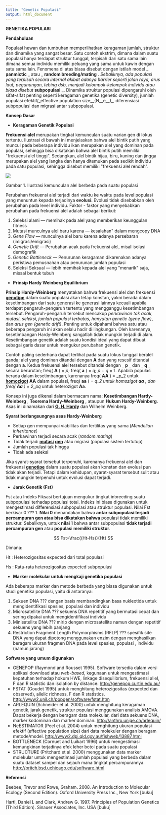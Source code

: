 ```yaml
---
title: "Genetic Populasi"
output: html_document
---
```


**GENETIKA POPULASI**

**Pendahuluan**

Populasi hewan dan tumbuhan memperlihatkan keragaman jumlah, struktur dan dinamika yang sangat besar. Satu contoh ekstrim, dimana dalam suatu populasi hanya terdapat struktur tunggal, terpisah dari satu sama lain dimana semua individu memiliki peluang yang sama untuk kawin dengan satu sama lain. Fenomena di atas biasa disebut dengan istilah model _ **panmictic** _ atau _ **random breeding/mating** _. Sebaliknya, ada populasi yang terpisah secara internal akibat adanya barrier seperti jalan raya, arus laut, pegunungan, tebing dsb, menjadi kelompok-kelompok individu atau biasa disebut _ **subpopulasi** _. Dinamika struktur populasi dipengaruhi oleh sifat-sifat penting seperti keragaman genetika (genetic diversity), jumlah populasi efektif/_effective population size__(N__e__)_, diferensiasi subpopulasi dan migrasi antar subpopulasi.

**Konsep Dasar**

- **Keragaman Genetik Populasi**

**Frekuensi alel** merupakan tingkat kemunculan suatu varian gen di lokus tertentu. Ilustrasi di bawah ini menjelaskan bahwa alel bintik putih yang muncul pada beberapa individu ikan merupakan alel yang dominan pada populasi, sehingga bisa dikatakan bahwa alel bintik putih memiliki &quot;frekuensi alel tinggi&quot;. Sedangkan, alel bintik hijau, biru, kuning dan jingga merupakan alel yang langka dan hanya ditemukan pada sedikit individu pada satu populasi, sehingga disebut memiliki &quot;frekuensi alel rendah&quot;.

![](img/teori1.JPG)

Gambar 1. Ilustrasi kemunculan alel berbeda pada suatu populasi

Perubahan frekuensi alel terjadi dari waktu ke waktu pada level populasi yang menuntun kepada terjadinya **evolusi**. Evolusi tidak disebabkan oleh perubahan pada level individu. Faktor - faktor yang menyebabkan perubahan pada frekuensi alel adalah sebagai berikut:

1. Seleksi alami --- memihak pada alel yang memberikan keunggulan fitness
2. Mutasi  munculnya alel baru karena --- kesalahan&quot; dalam mengcopy DNA
3. _Gene Flow_ --- munculnya alel baru karena adanya persebaran (imigrasi/emigrasi)
4. _Genetic Drift_ --- Perubahan acak pada frekuensi alel, misal isolasi demografik
5. _Genetic Bottleneck_ --- Penurunan keragaman dikarenakan adanya peristiwa pemusnahan atau penurunan jumlah populasi
6. Seleksi Seksual --- lebih memihak kepada alel yang &quot;menarik&quot; saja, missal bentuk tubuh

- **Prinsip Hardy Weinberg Equilibrium**

**Prinsip Hardy-Weinberg**  menyatakan bahwa frekuensi alel dan frekuensi [**genotipe**](https://wiki.edunitas.com/ind/114-10/Genotipe_225874__eduNitas.html) dalam suatu populasi akan tetap konstan, yakni berada dalam kesetimbangan dari satu generasi ke generasi lainnya kecuali apabila terdapat pengaruh-pengaruh tertentu yang mengganggu kesetimbangan tersebut. Pengaruh-pengaruh tersebut mencakup _perkawinan tak acak_, _mutasi_, _seleksi_, _jumlah populasi terbatas_, _hanyutan genetic (gene flow)_, dan _arus gen (genetic drift)_. Penting untuk dipahami bahwa satu atau beberapa pengaruh ini akan selalu hadir di lingkungan. Oleh karenanya, kesetimbangan Hardy-Weinberg sangatlah tidak mungkin terjadi di alam. Kesetimbangan genetik adalah suatu kondisi ideal yang dapat dibuat sebagai garis dasar untuk mengukur perubahan genetik.

Contoh paling sederhana dapat terlihat pada suatu lokus tunggal beralel ganda; alel yang dominan ditandai  dengan **A**   dan yang resesif ditandai dengan **a**. Kedua frekuensi alel tersebut ditandai dengan _ **p** _ dan _ **q** _ secara berurutan; freq( **A** ) = _p_; freq( **a** ) = _q_;  _p_ + _q_ = 1. Apabila populasi berada dalam kesetimbangan, karenanya freq( **AA** ) = _p_2 untuk [**homozigot**](http://homozigot.pe.web.id/id3/1734-1614/Homozigot_242030_homozigot-pe.html)  **AA**  dalam populasi, freq( **aa** ) = _q_2 untuk homozigot  **aa** , dan freq( **Aa** ) = 2_pq_ untuk heterozigot **Aa**.

Konsep ini juga dikenal dalam bermacam nama:  **Kesetimbangan Hardy-Weinberg** ,  **Teorema Hardy-Weinberg** , ataupun  **Hukum Hardy-Weinberg**. Asas ini dinamakan dari [**G. H. Hardy**](http://g-h-hardy.ro.web.id/id1/1780-1660/G-H-Hardy_23145_g-h-hardy-ro.html) dan Wilhelm Weinberg.

**Syarat berlangsungnya asas Hardy-Weinberg**

- Setiap gen mempunyai viabilitas dan fertilitas yang sama (_Mendelian inheritance_)
- Perkawinan terjadi secara acak (_random mating_)
- Tidak terjadi [**mutasi**](http://p2k.itbu.ac.id/id3/3070-2950/Mutasi_24685_ensiklopedia-dunia-q-itbu.html) [**gen**](http://p2k.itbu.ac.id/id3/3053-2950/Gen_49959_gen-itbu.html) atau migrasi (populasi sistem tertutup)
- Jumlah populasi tak hingga
- Tidak ada seleksi

Jika syarat-syarat tersebut terpenuhi, karenanya frekuensi alel dan frekuensi [**genotipe**](https://wiki.edunitas.com/ind/114-10/Genotipe_225874__eduNitas.html) dalam suatu populasi akan konstan dan evolusi pun tidak akan terjadi. Tetapi dalam kehidupan, syarat-syarat tersebut sulit atau tidak mungkin terpenuhi untuk evolusi dapat terjadi.

- **Jarak Genetik (Fst)**

Fst atau Indeks Fiksasi bertujuan mengukur tingkat inbreeding suatu subpopulasi terhadap populasi total. Indeks ini biasa digunakan untuk mengestimasi differensiasi subpopulasi atau struktur populasi. Nilai Fst berkisar 0 ??? 1. **Nilai 0** menandakan bahwa **antar subpopulasi terjadi percampuran gen atau bisa dikatakan bahwa** populasi tidak memiliki struktur. Sebaliknya, untuk **nilai** 1 bahwa antar subpopulasi **tidak terjadi percampuran gen** atau **populasi memiliki struktur**.

$$
Fst=\frac{(Ht-Hs)}{Ht}
$$

Dimana:

Ht : Heterozigositas expected dari total populasi

Hs : Rata-rata heterozigositas expected subpopulasi

- **Marker molekular untuk mengkaji genetika populasi**

Ada beberapa marker dan metode berbeda yang biasa digunakan untuk studi genetika populasi, yaitu di antaranya:

1. Sekuen DNA ??? dengan basis membandingkan basa nukleotida untuk mengidentifikasi spesies, populasi dan individu
2. Microsatellite DNA ??? sekuens DNA repetitif yang bermutasi cepat dan sering dipakai untuk mengidentifikasi individu
3. Minisatellite DNA ??? mirip dengan microsatellite namun dengan repetitif sekuens yang lebih panjang
4. Restriction Fragment Length Polymorphisms (RFLP) ??? spesifik site DNA yang dapat dipotong menggunakan enzim dengan menghasilkan beragam ukuran fragmen DNA pada level spesies, populasi , individu (namun jarang)

**Software yang umum digunakan**

- GENEPOP (Raymond and Rousset 1995). Software tersedia dalam versi aplikasi download atau _web-based_, kegunaan untuk mengestimasi kepatuhan terhadap hokum HWE, linkage disequilibrium, frekuensi allel, F dan R statistic dan isolation by distance. [http://genepop.curtin.edu.au/](http://genepop.curtin.edu.au/)
- FSTAT (Goudet 1995) untuk menghitung heterozigositas (expected dan observed), allelic richness, F dan R statistics. [http://www2.unil.ch/popgen/software/fstat.htm](http://www2.unil.ch/popgen/software/fstat.htm)
- ARLEQUIN (Schneider et al. 2000) untuk menghitung keragaman genetik, jarak genetik, struktur populasi menggunakan analisis AMOVA. Dapat bekerja dengan beragam data molekular, dari data sekuens DNA, marker kodominan dan marker dominan. [http://anthro.unige.ch/arlequin/](http://anthro.unige.ch/arlequin/)
- NeESTIMATOR (Peel et al. 2004) untuk menghitung ukuran populasi efektif (effective population size) dari data molekuler dengan beragam metode/model. [http://www2.dpi.qld.gov.au/fishweb/13887.html](http://www2.dpi.qld.gov.au/fishweb/13887.html)
- BOTTLENECK (Cornuet and Luikart 1996) untuk mengestimasi kemungkinan terjadinya efek leher botol pada suatu populasi
- STRUCTURE (Pritchard et al. 2000) menggunakan data marker molekular untuk mengestimasi jumlah populasi yang berbeda dalam suatu dataset sampel dan sejauh mana tingkat percampurannya. [http://pritch.bsd.uchicago.edu/software.html](http://pritch.bsd.uchicago.edu/software.html)

**Referensi**

Beebee, Trevor and Rowe, Graham. 2008. An Introduction to Molecular Ecology (Second Edition). Oxford University Press Inc., New York [buku]

Hartl, Daniel L and Clark, Andrew G. 1997. Principles of Population Genetics (Third Edition). Sinauer Associates, Inc. USA [buku]
